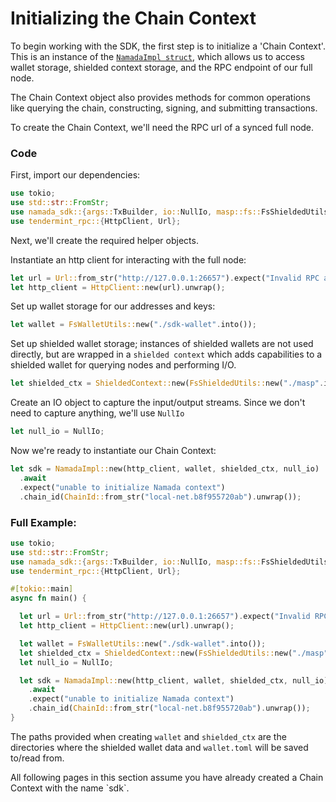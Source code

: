 
# Initializing the Chain Context

To begin working with the SDK, the first step is to initialize a 'Chain Context'. This is an instance of the 
[`NamadaImpl struct`](https://github.com/anoma/namada/blob/main/crates/sdk/src/lib.rs#L659), which allows us to access 
wallet storage, shielded context storage, and the RPC endpoint of our full node.  

The Chain Context object also provides methods for common operations like querying the chain, constructing, signing, 
and submitting transactions.

To create the Chain Context, we'll need the RPC url of a synced full node.  

### Code

First, import our dependencies:
```rust
use tokio;
use std::str::FromStr;
use namada_sdk::{args::TxBuilder, io::NullIo, masp::fs::FsShieldedUtils, wallet::fs::FsWalletUtils, NamadaImpl, chain::ChainId};
use tendermint_rpc::{HttpClient, Url};
```

Next, we'll create the required helper objects.  

Instantiate an http client for interacting with the full node:
```rust
let url = Url::from_str("http://127.0.0.1:26657").expect("Invalid RPC address");
let http_client = HttpClient::new(url).unwrap();
```

Set up wallet storage for our addresses and keys:
```rust
let wallet = FsWalletUtils::new("./sdk-wallet".into());
```

Set up shielded wallet storage; instances of shielded wallets are not used directly, but are wrapped in a
`shielded context` which adds capabilities to a shielded wallet for querying nodes and performing I/O.
```rust
let shielded_ctx = ShieldedContext::new(FsShieldedUtils::new("./masp".into()));
```

Create an IO object to capture the input/output streams. Since we don't need to 
capture anything, we'll use `NullIo`
```rust
let null_io = NullIo;
```

Now we're ready to instantiate our Chain Context:
```rust
let sdk = NamadaImpl::new(http_client, wallet, shielded_ctx, null_io)
  .await
  .expect("unable to initialize Namada context")
  .chain_id(ChainId::from_str("local-net.b8f955720ab").unwrap());
```

### Full Example:

```rust
use tokio;
use std::str::FromStr;
use namada_sdk::{args::TxBuilder, io::NullIo, masp::fs::FsShieldedUtils, rpc, wallet::fs::FsWalletUtils, Namada, NamadaImpl, chain::ChainId};
use tendermint_rpc::{HttpClient, Url};

#[tokio::main]
async fn main() {

  let url = Url::from_str("http://127.0.0.1:26657").expect("Invalid RPC address");
  let http_client = HttpClient::new(url).unwrap();

  let wallet = FsWalletUtils::new("./sdk-wallet".into());
  let shielded_ctx = ShieldedContext::new(FsShieldedUtils::new("./masp".into()));
  let null_io = NullIo;

  let sdk = NamadaImpl::new(http_client, wallet, shielded_ctx, null_io)
    .await
    .expect("unable to initialize Namada context")
    .chain_id(ChainId::from_str("local-net.b8f955720ab").unwrap());
}
```
The paths provided when creating `wallet` and `shielded_ctx` are the directories where the shielded wallet data and `wallet.toml` will be
saved to/read from.

<Callout type="info">
All following pages in this section assume you have already created a Chain Context with the name `sdk`.
</Callout>